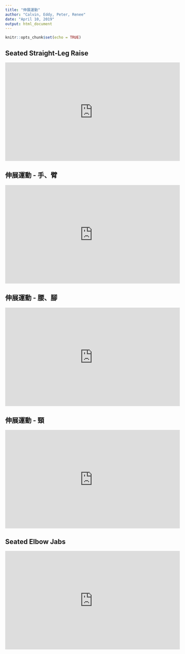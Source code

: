 ```yaml
---
title: "伸展運動"
author: "Calvin, Eddy, Peter, Renee"
date: "April 10, 2019"
output: html_document
---
```


```r
knitr::opts_chunk$set(echo = TRUE)
```

## Seated Straight-Leg Raise

<iframe width="560" height="315" src="https://www.youtube.com/embed/iWGr0-dXqww" frameborder="0" allow="accelerometer; autoplay; encrypted-media; gyroscope; picture-in-picture" allowfullscreen></iframe>

## 伸展運動 - 手、臂

<iframe width="560" height="315" src="https://www.youtube.com/embed/99aIysI-vb8?start=35" frameborder="0" allow="accelerometer; autoplay; encrypted-media; gyroscope; picture-in-picture" allowfullscreen></iframe>

## 伸展運動 - 腰、腳

<iframe width="560" height="315" src="https://www.youtube.com/embed/It3y4HqqcYw?start=56" frameborder="0" allow="accelerometer; autoplay; encrypted-media; gyroscope; picture-in-picture" allowfullscreen></iframe>

## 伸展運動 - 頸

<iframe width="560" height="315" src="https://www.youtube.com/embed/EfHasWd4cGY?start=77" frameborder="0" allow="accelerometer; autoplay; encrypted-media; gyroscope; picture-in-picture" allowfullscreen></iframe>

## Seated Elbow Jabs

<iframe width="560" height="315" src="https://www.youtube.com/embed/lNuehyeIKkw?start=180" frameborder="0" allow="accelerometer; autoplay; encrypted-media; gyroscope; picture-in-picture" allowfullscreen></iframe>
